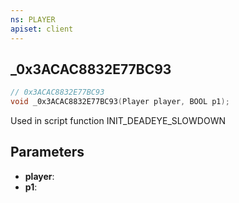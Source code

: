 ```yaml
---
ns: PLAYER
apiset: client
---
```

## _0x3ACAC8832E77BC93

```c
// 0x3ACAC8832E77BC93
void _0x3ACAC8832E77BC93(Player player, BOOL p1);
```

Used in script function INIT_DEADEYE_SLOWDOWN

## Parameters
* **player**:
* **p1**: